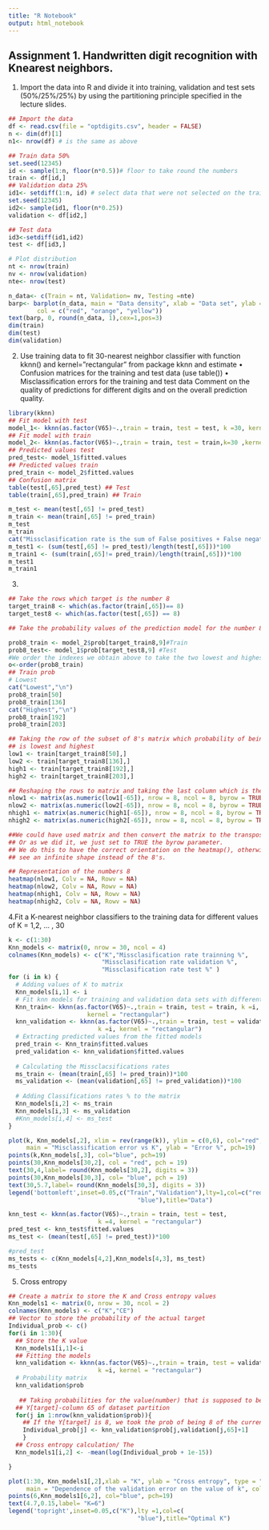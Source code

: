 ```yaml
---
title: "R Notebook"
output: html_notebook
---
```


## Assignment 1. Handwritten digit recognition with Knearest neighbors.

1. Import the data into R and divide it into training, validation and test sets
(50%/25%/25%) by using the partitioning principle specified in the lecture slides. 

```r
## Import the data
df <- read.csv(file = "optdigits.csv", header = FALSE)
n <- dim(df)[1]
n1<- nrow(df) # is the same as above

## Train data 50%
set.seed(12345)
id <- sample(1:n, floor(n*0.5))# floor to take round the numbers
train <- df[id,]
## Validation data 25%
id1<- setdiff(1:n, id) # select data that were not selected on the train data
set.seed(12345)
id2<- sample(id1, floor(n*0.25))
validation <- df[id2,]

## Test data
id3<-setdiff(id1,id2)
test <- df[id3,]

# Plot distribution
nt <- nrow(train)
nv <- nrow(validation)
nte<- nrow(test)

n_data<- c(Train = nt, Validation= nv, Testing =nte)
barp<- barplot(n_data, main = "Data density", xlab = "Data set", ylab = "Number of rows",
        col = c("red", "orange", "yellow"))
text(barp, 0, round(n_data, 1),cex=1,pos=3)
dim(train)
dim(test)
dim(validation)
```
2. Use training data to fit 30-nearest neighbor classifier with function kknn()
and kernel=”rectangular” from package kknn and estimate
• Confusion matrices for the training and test data (use table())
• Misclassification errors for the training and test data
Comment on the quality of predictions for different digits and on the overall
prediction quality.
```r
library(kknn)
## Fit model with test 
model_1<- kknn(as.factor(V65)~.,train = train, test = test, k =30, kernel = "rectangular")
## Fit model with train
model_2<- kknn(as.factor(V65)~.,train = train, test = train,k=30 ,kernel = "rectangular")
## Predicted values test
pred_test<- model_1$fitted.values
## Predicted values train
pred_train <- model_2$fitted.values
## Confusion matrix 
table(test[,65],pred_test) ## Test
table(train[,65],pred_train) ## Train

m_test <- mean(test[,65] != pred_test)
m_train <- mean(train[,65] != pred_train)
m_test
m_train
cat("Missclasification rate is the sum of False positives + False negatives / Total predictions","\n")
m_test1 <- (sum(test[,65] != pred_test)/length(test[,65]))*100
m_train1 <- (sum(train[,65]!= pred_train)/length(train[,65]))*100
m_test1
m_train1
```
3. 
```r
## Take the rows which target is the number 8
target_train8 <- which(as.factor(train[,65])== 8)
target_test8 <- which(as.factor(test[,65]) == 8)

## Take the probability values of the prediction model for the number 8

prob8_train <- model_2$prob[target_train8,9]#Train
prob8_test<- model_1$prob[target_test8,9] #Test
#We order the indexes we obtain above to take the two lowest and highest
o<-order(prob8_train)
## Train prob
# Lowest
cat("Lowest","\n")
prob8_train[50]
prob8_train[136]
cat("Highest","\n")
prob8_train[192]
prob8_train[203]
```

```r

## Taking the row of the subset of 8's matrix which probability of being an 8 
## is lowest and highest
low1 <- train[target_train8[50],]
low2 <- train[target_train8[136],]
high1 <- train[target_train8[192],]
high2 <- train[target_train8[203],]

## Reshaping the rows to matrix and taking the last column which is the target or
nlow1 <- matrix(as.numeric(low1[-65]), nrow = 8, ncol = 8, byrow = TRUE)
nlow2 <- matrix(as.numeric(low2[-65]), nrow = 8, ncol = 8, byrow = TRUE)
nhigh1 <- matrix(as.numeric(high1[-65]), nrow = 8, ncol = 8, byrow = TRUE)
nhigh2 <- matrix(as.numeric(high2[-65]), nrow = 8, ncol = 8, byrow = TRUE)

##We could have used matrix and then convert the matrix to the transpose matrix
## Or as we did it, we just set to TRUE the byrow parameter.
## We do this to have the correct orientation on the heatmap(), otherwise we would 
## see an infinite shape instead of the 8's.

## Representation of the numbers 8
heatmap(nlow1, Colv = NA, Rowv = NA)
heatmap(nlow2, Colv = NA, Rowv = NA)
heatmap(nhigh1, Colv = NA, Rowv = NA)
heatmap(nhigh2, Colv = NA, Rowv = NA)
```
4.Fit a K-nearest neighbor classifiers to the training data for different values of K =
1,2, … , 30 
```r
k <- c(1:30)
Knn_models <- matrix(0, nrow = 30, ncol = 4)
colnames(Knn_models) <- c("K","Missclasification rate trainning %",
                          "Missclasification rate validation %",
                          "Missclasification rate test %" )
for (i in k) {
  # Adding values of K to matrix
  Knn_models[i,1] <- i
  # Fit knn models for training and validation data sets with different K <- 1:30
  Knn_train<- kknn(as.factor(V65)~.,train = train, test = train, k =i,
                      kernel = "rectangular")
  knn_validation <- kknn(as.factor(V65)~.,train = train, test = validation,
                         k =i, kernel = "rectangular")
  # Extracting predicted values from the fitted models
  pred_train <- Knn_train$fitted.values
  pred_validation <- knn_validation$fitted.values
  
  # Calculating the Missclacsifications rates
  ms_train <- (mean(train[,65] != pred_train))*100
  ms_validation <- (mean(validation[,65] != pred_validation))*100
 
  # Adding Classifications rates % to the matrix
  Knn_models[i,2] <- ms_train
  Knn_models[i,3] <- ms_validation
  #Knn_models[i,4] <- ms_test
}

```
```r
plot(k, Knn_models[,2], xlim = rev(range(k)), ylim = c(0,6), col="red", type = "p", 
     main = "Misclassification error vs K", ylab = "Error %", pch=19)
points(k,Knn_models[,3], col="blue", pch=19)
points(30,Knn_models[30,2], col = "red", pch = 19)
text(30,4,label= round(Knn_models[30,2], digits = 3))
points(30,Knn_models[30,3], col= "blue", pch = 19)
text(30,5.7,label= round(Knn_models[30,3], digits = 3))
legend('bottomleft',inset=0.05,c("Train","Validation"),lty=1,col=c("red",
                                    "blue"),title="Data")

```
```r
knn_test <- kknn(as.factor(V65)~.,train = train, test = test,
                         k =4, kernel = "rectangular")
pred_test <- knn_test$fitted.values
ms_test <- (mean(test[,65] != pred_test))*100

#pred_test
ms_tests <- c(Knn_models[4,2],Knn_models[4,3], ms_test)
ms_tests
```
5. Cross entropy

```r
## Create a matrix to store the K and Cross entropy values
Knn_models1 <- matrix(0, nrow = 30, ncol = 2)
colnames(Knn_models) <- c("K","CE")
## Vector to store the probability of the actual target
Individual_prob <- c()
for(i in 1:30){
  ## Store the K value
  Knn_models1[i,1]<-i
  ## Fitting the models
  knn_validation <- kknn(as.factor(V65)~.,train = train, test = validation,
                         k =i, kernel = "rectangular")
  # Probability matrix
  knn_validation$prob
 
   ## Taking probabilities for the value(number) that is supposed to be 
  ## Y[target]-column 65 of dataset partition
  for(j in 1:nrow(knn_validation$prob)){
    ## If the Y[target] is 8, we took the prob of being 8 of the current[i] row
    Individual_prob[j] <- knn_validation$prob[j,validation[j,65]+1]
    }
  ## Cross entropy calculation/ The 
  Knn_models1[i,2] <- -mean(log(Individual_prob + 1e-15))

}
```
```r
plot(1:30, Knn_models1[,2],xlab = "K", ylab = "Cross entropy", type = "p", pch= 19,
     main = "Dependence of the validation error on the value of k", col= "orange")
points(6,Knn_models1[6,2], col="blue", pch=19)
text(4.7,0.15,label= "K=6")
legend('topright',inset=0.05,c("K"),lty =1,col=c(
                                    "blue"),title="Optimal K")

```


